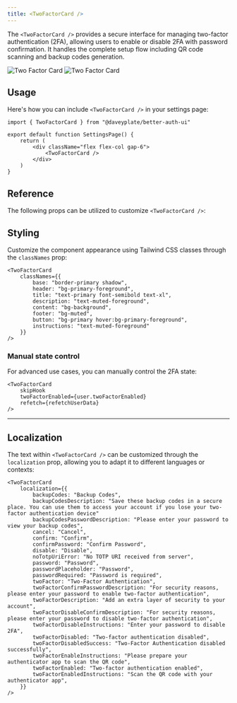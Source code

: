 ```yaml
---
title: <TwoFactorCard />
---
```


The `<TwoFactorCard />` provides a secure interface for managing two-factor authentication (2FA), allowing users to enable or disable 2FA with password confirmation. It handles the complete setup flow including QR code scanning and backup codes generation.

<img alt="Two Factor Card" src="/screenshots/two-factor-card-dark.png" className="rounded-xl hidden dark:block w-lg mt-0 mb-0" />
<img alt="Two Factor Card" src="/screenshots/two-factor-card-light.png" className="rounded-xl dark:hidden w-lg mt-0 mb-0" />

## Usage

Here's how you can include `<TwoFactorCard />` in your settings page:

```tsx
import { TwoFactorCard } from "@daveyplate/better-auth-ui"

export default function SettingsPage() {
    return (
        <div className="flex flex-col gap-6">
            <TwoFactorCard />
        </div>
    )
}
```

## Reference

The following props can be utilized to customize `<TwoFactorCard />`:

<AutoTypeTable path="../src/components/settings/two-factor-card.tsx" name="TwoFactorCardProps" />

## Styling

Customize the component appearance using Tailwind CSS classes through the `classNames` prop:

```tsx
<TwoFactorCard
    classNames={{
        base: "border-primary shadow",
        header: "bg-primary-foreground",
        title: "text-primary font-semibold text-xl",
        description: "text-muted-foreground",
        content: "bg-background",
        footer: "bg-muted",
        button: "bg-primary hover:bg-primary-foreground",
        instructions: "text-muted-foreground"
    }}
/>
```

### Manual state control

For advanced use cases, you can manually control the 2FA state:

```tsx
<TwoFactorCard
    skipHook
    twoFactorEnabled={user.twoFactorEnabled}
    refetch={refetchUserData}
/>
```

---

## Localization

The text within `<TwoFactorCard />` can be customized through the `localization` prop, allowing you to adapt it to different languages or contexts:

```tsx
<TwoFactorCard
    localization={{
        backupCodes: "Backup Codes",
        backupCodesDescription: "Save these backup codes in a secure place. You can use them to access your account if you lose your two-factor authentication device"
        backupCodesPasswordDescription: "Please enter your password to view your backup codes",
        cancel: "Cancel",
        confirm: "Confirm",
        confirmPassword: "Confirm Password",
        disable: "Disable",
        noTotpUriError: "No TOTP URI received from server",
        password: "Password",
        passwordPlaceholder: "Password",
        passwordRequired: "Password is required",
        twoFactor: "Two-Factor Authentication",
        twoFactorConfirmPasswordDescription: "For security reasons, please enter your password to enable two-factor authentication",
        twoFactorDescription: "Add an extra layer of security to your account",
        twoFactorDisableConfirmDescription: "For security reasons, please enter your password to disable two-factor authentication",
        twoFactorDisableInstructions: "Enter your password to disable 2FA",
        twoFactorDisabled: "Two-factor authentication disabled",
        twoFactorDisabledSuccess: "Two-Factor Authentication disabled successfully",
        twoFactorEnableInstructions: "Please prepare your authenticator app to scan the QR code",
        twoFactorEnabled: "Two-factor authentication enabled",
        twoFactorEnabledInstructions: "Scan the QR code with your authenticator app",
    }}
/>
```